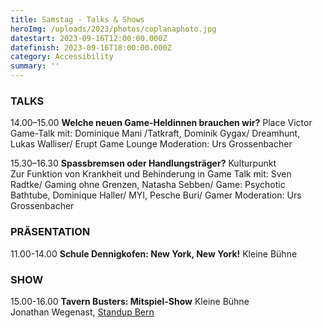 ```yaml
---
title: Samstag - Talks & Shows
heroImg: /uploads/2023/photos/coplanaphoto.jpg
datestart: 2023-09-16T12:00:00.000Z
datefinish: 2023-09-16T18:00:00.000Z
category: Accessibility
summary: ''
---
```


### TALKS

14.00–15.00	**Welche neuen Game-Heldinnen brauchen wir?** 	Place Victor                                      Game-Talk mit: Dominique Mani /Tatkraft, Dominik Gygax/ Dreamhunt, Lukas Walliser/ Erupt Game Lounge        Moderation: Urs Grossenbacher 

15.30–16.30	**Spassbremsen oder Handlungsträger?** 		Kulturpunkt\
Zur Funktion von Krankheit und Behinderung in Game Talk mit: Sven Radtke/ Gaming ohne Grenzen, Natasha Sebben/ Game: Psychotic Bathtube, Dominique Haller/ MYI, Pesche Buri/ Gamer          Moderation: Urs Grossenbacher

### PRÄSENTATION

11.00-14.00 	**Schule Dennigkofen: New York, New York!**		Kleine Bühne

### SHOW

15.00-16.00	**Tavern Busters: Mitspiel-Show**			Kleine Bühne\
Jonathan Wegenast, [Standup Bern](https://standupbern.ch/)

